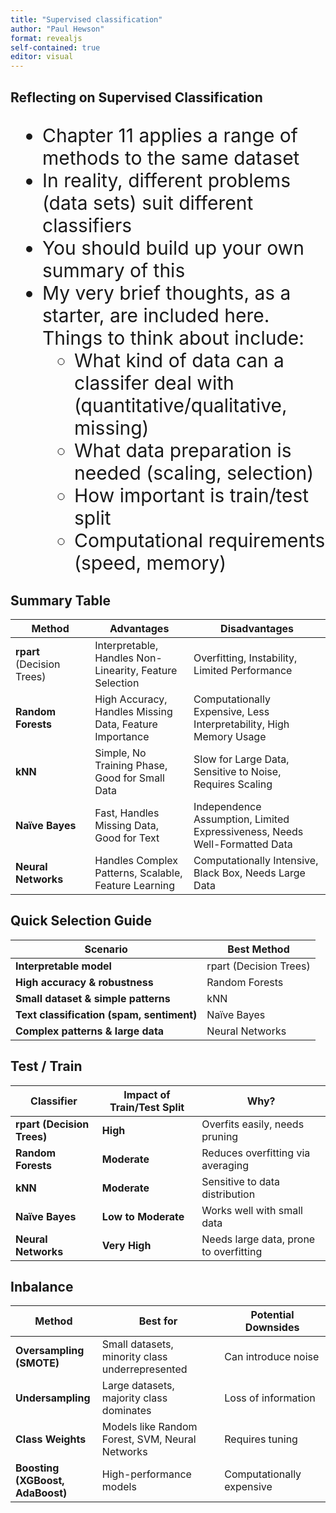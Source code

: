 ```yaml
---
title: "Supervised classification"
author: "Paul Hewson"
format: revealjs
self-contained: true
editor: visual
---
```


## Reflecting on Supervised Classification

::: {style="font-size: 30px;"}
-   Chapter 11 applies a range of methods to the same dataset
-   In reality, different problems (data sets) suit different classifiers
-   You should build up your own summary of this
-   My very brief thoughts, as a starter, are included here. Things to think about include:
    -   What kind of data can a classifer deal with (quantitative/qualitative, missing)
    -   What data preparation is needed (scaling, selection)
    -   How important is train/test split
    -   Computational requirements (speed, memory)
:::

## Summary Table

::: {style="font-size: 25px;"}
| Method                     | Advantages                                              | Disadvantages                                                              |
|------------------|-----------------------|-------------------------------|
| **rpart** (Decision Trees) | Interpretable, Handles Non-Linearity, Feature Selection | Overfitting, Instability, Limited Performance                              |
| **Random Forests**         | High Accuracy, Handles Missing Data, Feature Importance | Computationally Expensive, Less Interpretability, High Memory Usage        |
| **kNN**                    | Simple, No Training Phase, Good for Small Data          | Slow for Large Data, Sensitive to Noise, Requires Scaling                  |
| **Naïve Bayes**            | Fast, Handles Missing Data, Good for Text               | Independence Assumption, Limited Expressiveness, Needs Well-Formatted Data |
| **Neural Networks**        | Handles Complex Patterns, Scalable, Feature Learning    | Computationally Intensive, Black Box, Needs Large Data                     |
:::

```{=html}
<!--

1.  rpart (Recursive Partitioning, Decision Trees) Implemented in R via the rpart package. 

Advantages: 
Interpretability – Produces easy-to-understand decision trees. 
Handles Non-Linearity – Can model complex relationships without requiring transformations. Feature Selection – Automatically selects important features during tree construction. 

Disadvantages: 
Overfitting – Prone to overfitting, especially with deep trees. 
Instability – Small changes in data can lead to drastically different trees. 
Limited Performance – Often less accurate than ensemble methods like Random Forests.

2.  Random Forests

Implemented via the randomForest package.

Advantages:
High Accuracy – Reduces overfitting by averaging multiple trees.
Handles Missing Data – Can handle missing values and categorical variables well.
Feature Importance – Provides insights into feature importance.

Disadvantages:
Computationally Expensive – Training can be slow for large datasets.
Less Interpretability – Harder to understand compared to a single decision tree.
Memory Usage – Requires more memory due to multiple trees.


3.  k-Nearest Neighbors (kNN)

Implemented via the class package. Advantages:

Simple & Intuitive – Easy to understand and implement.
No Training Phase – Just stores the dataset and classifies based on neighbors.
Works Well for Small Data – Effective when the dataset is small and well-structured.


Disadvantages:

Computationally Expensive – Slow for large datasets due to distance calculations.
Sensitive to Noise – Outliers can significantly affect classification.
Feature Scaling Required – Requires normalization for meaningful distance calculations.

4.  Naïve Bayes

Implemented via the e1071 package. Advantages:

Fast & Efficient – Works well with large datasets.
Handles Missing Data – Can handle missing values using probability estimates.
Works Well with Text Data – Commonly used for spam filtering and sentiment analysis.

Disadvantages:
Strong Independence Assumption – Assumes features are independent, which is often unrealistic.
Limited Expressiveness – Struggles with complex relationships between features.
Requires Well-Formatted Data – Performance drops if features are highly correlated.

5.  Neural Networks

Implemented via the nnet or keras package. Advantages:

Handles Complex Patterns – Can model highly non-linear relationships.
Scalability – Works well with large datasets.
Feature Learning – Automatically extracts relevant features.

Disadvantages:

Computationally Intensive – Requires significant processing power.
Black Box Model – Hard to interpret compared to decision trees.
Requires Large Data – Needs a lot of data to generalize well.
-->
```
## **Quick Selection Guide**

::: {style="font-size: 30px;"}
| **Scenario**                              | **Best Method**        |
|-------------------------------------------|------------------------|
| **Interpretable model**                   | rpart (Decision Trees) |
| **High accuracy & robustness**            | Random Forests         |
| **Small dataset & simple patterns**       | kNN                    |
| **Text classification (spam, sentiment)** | Naïve Bayes            |
| **Complex patterns & large data**         | Neural Networks        |
:::

```{=html}
<!--

1.  rpart (Decision Trees) Best for:

Interpretable models – When you need a clear, explainable decision-making process. Small to medium datasets – Works well when data isn’t too large. Feature selection – Automatically identifies important variables. Avoid if:

You have high-dimensional data – Trees may not perform well with many features. You need high accuracy – Often outperformed by ensemble methods like Random Forests.

2.  Random Forests Best for:

High accuracy – Works well for complex datasets with many features. Handling missing values – Can deal with missing data better than many other methods. Feature importance analysis – Helps identify which variables matter most. Avoid if:

You need interpretability – Hard to explain individual predictions. You have limited computational resources – Training can be slow for large datasets.

3.  k-Nearest Neighbors (kNN) Best for:

Small datasets – Works well when data is not too large. Non-linear relationships – Can capture complex patterns without needing a model. Instance-based learning – No training phase, just stores the dataset.

Avoid if:

You have large datasets – Slow due to distance calculations. You have high-dimensional data – Performance drops when features increase. You need robustness to noise – Sensitive to outliers.

4.  Naïve Bayes Best for:

Text classification – Spam filtering, sentiment analysis, etc. Fast predictions – Works well for real-time applications. Handling missing data – Uses probability estimates to deal with missing values. Avoid if:

Your features are highly correlated – Assumes independence, which may not hold. You need complex decision boundaries – Struggles with intricate relationships.

5.  Neural Networks Best for:

Deep learning tasks – Image recognition, speech processing, etc. Large datasets – Performs well when trained on massive amounts of data. Complex relationships – Can model highly non-linear patterns. Avoid if:

You need interpretability – Hard to explain why a neural network makes a decision. You have limited data – Needs a lot of examples to generalize well. You need fast training – Computationally expensive.
-->
```
## Test / Train

::: {style="font-size: 30px;"}
| **Classifier**             | **Impact of Train/Test Split** | **Why?**                               |
|--------------------|-----------------------|-----------------------------|
| **rpart (Decision Trees)** | **High**                       | Overfits easily, needs pruning         |
| **Random Forests**         | **Moderate**                   | Reduces overfitting via averaging      |
| **kNN**                    | **Moderate**                   | Sensitive to data distribution         |
| **Naïve Bayes**            | **Low to Moderate**            | Works well with small data             |
| **Neural Networks**        | **Very High**                  | Needs large data, prone to overfitting |
:::

```{=html}
<!--

1.  rpart (Decision Trees)

Test/train split is crucial because decision trees tend to overfit if trained on the entire dataset. 
A small training set can lead to an unstable tree that doesn’t generalize well. 
Cross-validation is often used to prune the tree and improve generalization.

🔹 Impact: High – Poor train/test splits can lead to overfitting or underfitting.

2. Random Forests

Less sensitive to train/test splits because it averages multiple trees. 
Overfitting is reduced due to bootstrapping (sampling with replacement). 
Still needs a good split to ensure diverse training samples.

🔹 Impact: Moderate – Less prone to overfitting than rpart, but still benefits from a good split. 

3.  k-Nearest Neighbors (kNN)

Test/train split matters, but not as much because kNN doesn’t "train" in the traditional sense. 
Performance depends on data distribution – If the test set is very different from the training set, accuracy drops. 
Stratified sampling is recommended to ensure balanced class representation.

Impact: Moderate – Sensitive to data distribution but doesn’t overfit like trees. 

4. Naïve Bayes

Less dependent on train/test splits because it relies on probability estimates. 
Works well even with small training sets due to its strong assumptions.
Class imbalance can affect probability calculations, so a good split still helps.

Impact: Low to Moderate – Works well with small data but benefits from balanced splits. 

5. Neural Networks

Test/train split is extremely important due to high risk of overfitting.
Needs large training data to generalize well. Cross-validation and regularization (dropout, L2 penalty) help mitigate overfitting.

Impact: Very High – Poor splits can lead to extreme overfitting or poor generalization.

-->
```
## Inbalance

::: {style="font-size: 30px;"}
| **Method**                       | **Best for**                                    | **Potential Downsides**   |
|--------------------|----------------------------|------------------------|
| **Oversampling (SMOTE)**         | Small datasets, minority class underrepresented | Can introduce noise       |
| **Undersampling**                | Large datasets, majority class dominates        | Loss of information       |
| **Class Weights**                | Models like Random Forest, SVM, Neural Networks | Requires tuning           |
| **Boosting (XGBoost, AdaBoost)** | High-performance models                         | Computationally expensive |
:::
